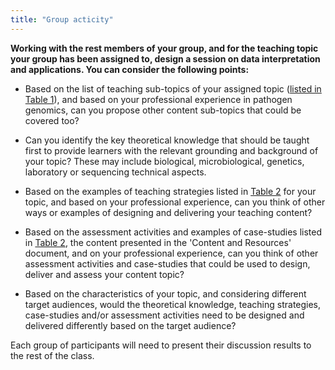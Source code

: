 ```yaml
---
title: "Group acticity"
---
```


**Working with the rest members of your group, and for the teaching topic your group has been assigned to, design a session on data interpretation and applications. You can consider the following points:**

-   Based on the list of teaching sub-topics of your assigned topic ([listed in Table 1](docs/Strategies%20to%20deliver%20topics%20and%20sub-topics%20of%20pathogen%20genomics%20content.pdf)), and based on your professional experience in pathogen genomics, can you propose other content sub-topics that could be covered too?

-   Can you identify the key theoretical knowledge that should be taught first to provide learners with the relevant grounding and background of your topic? These may include biological, microbiological, genetics, laboratory or sequencing technical aspects.

-   Based on the examples of teaching strategies listed in [Table 2](docs/Strategies%20to%20deliver%20topics%20and%20sub-topics%20of%20pathogen%20genomics%20content.pdf) for your topic, and based on your professional experience, can you think of other ways or examples of designing and delivering your teaching content?

-   Based on the assessment activities and examples of case-studies listed in [Table 2](docs/Strategies%20to%20deliver%20topics%20and%20sub-topics%20of%20pathogen%20genomics%20content.pdf), the content presented in the \'Content and Resources\' document, and on your professional experience, can you think of other assessment activities and case-studies that could be used to design, deliver and assess your content topic?

-   Based on the characteristics of your topic, and considering different target audiences, would the theoretical knowledge, teaching strategies, case-studies and/or assessment activities need to be designed and delivered differently based on the target audience?

Each group of participants will need to present their discussion results to the rest of the class.
